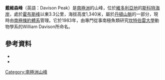{{Coord|77|53|S|164|4|E|source:GNIS|display=title}}

'''戴維森峰'''（英語：Davison Peak）是[[南極洲|南極洲]]的山峰，位於[[維多利亞地|維多利亞地]]的[[斯科特海岸|斯科特海岸]]，處於[[霍布斯峰|霍布斯峰]]以東3.3公里，海拔高度1,340米，屬於[[丹頓山脈|丹頓山脈]]的一部分，現時由[[南極條約體系|南極條約體系]]管理。它於1983年，由專門從事南極魚類研究[[坎特伯雷大學|坎特伯雷大學]]動物學系的William Davison所命名。

==參考資料==
*{{cite gnis | type = antarid | id = 17728| name = Davison Peak | accessdate = 2012-01-04}}
*{{usgs-gazetteer|id=17728}}

{{DEFAULTSORT:Davison Peak}}
[[Category:南極洲山峰|Category:南極洲山峰]]


{{ScottCoast-geo-stub}}